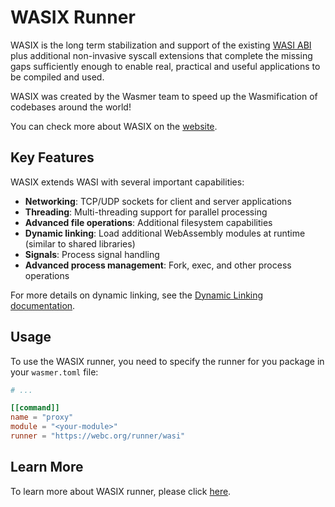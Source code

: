 # WASIX Runner

WASIX is the long term stabilization and support of the existing [WASI ABI](https://github.com/WebAssembly/WASI/blob/main/legacy/application-abi.md)
plus additional non-invasive syscall extensions that complete the missing
gaps sufficiently enough to enable real, practical and useful applications to be compiled and used.

WASIX was created by the Wasmer team to speed up the Wasmification of codebases around the world!

You can check more about WASIX on the [website](https://wasix.org/).

## Key Features

WASIX extends WASI with several important capabilities:

- **Networking**: TCP/UDP sockets for client and server applications
- **Threading**: Multi-threading support for parallel processing
- **Advanced file operations**: Additional filesystem capabilities
- **Dynamic linking**: Load additional WebAssembly modules at runtime (similar to shared libraries)
- **Signals**: Process signal handling
- **Advanced process management**: Fork, exec, and other process operations

For more details on dynamic linking, see the [Dynamic Linking documentation](/runtime/features/dynamic-linking).

## Usage

To use the WASIX runner, you need to specify the runner for you package in your `wasmer.toml` file:

```toml filename="wasmer.toml" copy
# ...

[[command]]
name = "proxy"
module = "<your-module>"
runner = "https://webc.org/runner/wasi"
```

## Learn More

To learn more about WASIX runner, please click [here](https://docs.rs/webc/latest/webc/metadata/annotations/constant.WASI_RUNNER_URI.html).
